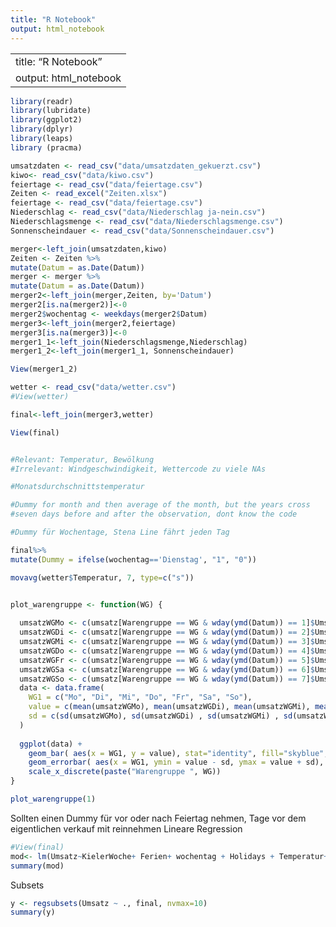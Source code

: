 ```yaml
---
title: "R Notebook"
output: html_notebook
---
```

---
title: "R Notebook"
output: html_notebook
---


```r
library(readr)
library(lubridate)
library(ggplot2)
library(dplyr)
library(leaps)
library (pracma)

umsatzdaten <- read_csv("data/umsatzdaten_gekuerzt.csv")
kiwo<- read_csv("data/kiwo.csv")
feiertage <- read_csv("data/feiertage.csv")
Zeiten <- read_excel("Zeiten.xlsx")
feiertage <- read_csv("data/feiertage.csv")
Niederschlag <- read_csv("data/Niederschlag ja-nein.csv")
Niederschlagsmenge <- read_csv("data/Niederschlagsmenge.csv")
Sonnenscheindauer <- read_csv("data/Sonnenscheindauer.csv")

merger<-left_join(umsatzdaten,kiwo)
Zeiten <- Zeiten %>% 
mutate(Datum = as.Date(Datum)) 
merger <- merger %>% 
mutate(Datum = as.Date(Datum)) 
merger2<-left_join(merger,Zeiten, by='Datum')
merger2[is.na(merger2)]<-0
merger2$wochentag <- weekdays(merger2$Datum)
merger3<-left_join(merger2,feiertage)
merger3[is.na(merger3)]<-0
merger1_1<-left_join(Niederschlagsmenge,Niederschlag)
merger1_2<-left_join(merger1_1, Sonnenscheindauer)

View(merger1_2)

```


```r

wetter <- read_csv("data/wetter.csv")
#View(wetter)

final<-left_join(merger3,wetter)

View(final)


#Relevant: Temperatur, Bewölkung
#Irrelevant: Windgeschwindigkeit, Wettercode zu viele NAs

#Monatsdurchschnittstemperatur

#Dummy for month and then average of the month, but the years cross
#seven days before and after the observation, dont know the code


```


```r

#Dummy für Wochentage, Stena Line fährt jeden Tag

final%>%
mutate(Dummy = ifelse(wochentag=='Dienstag', "1", "0"))

movavg(wetter$Temperatur, 7, type=c("s"))



```

```r
plot_warengruppe <- function(WG) {
  
  umsatzWGMo <- c(umsatz[Warengruppe == WG & wday(ymd(Datum)) == 1]$Umsatz)
  umsatzWGDi <- c(umsatz[Warengruppe == WG & wday(ymd(Datum)) == 2]$Umsatz)
  umsatzWGMi <- c(umsatz[Warengruppe == WG & wday(ymd(Datum)) == 3]$Umsatz)
  umsatzWGDo <- c(umsatz[Warengruppe == WG & wday(ymd(Datum)) == 4]$Umsatz)
  umsatzWGFr <- c(umsatz[Warengruppe == WG & wday(ymd(Datum)) == 5]$Umsatz)
  umsatzWGSa <- c(umsatz[Warengruppe == WG & wday(ymd(Datum)) == 6]$Umsatz)
  umsatzWGSo <- c(umsatz[Warengruppe == WG & wday(ymd(Datum)) == 7]$Umsatz)
  data <- data.frame(
    WG1 = c("Mo", "Di", "Mi", "Do", "Fr", "Sa", "So"),
    value = c(mean(umsatzWGMo), mean(umsatzWGDi), mean(umsatzWGMi), mean(umsatzWGDo), mean(umsatzWGFr), mean(umsatzWGSa), mean(umsatzWGSo)),
    sd = c(sd(umsatzWGMo), sd(umsatzWGDi) , sd(umsatzWGMi) , sd(umsatzWGDo) , sd(umsatzWGFr) , sd(umsatzWGSa), sd(umsatzWGSo))
  )
  
  ggplot(data) + 
    geom_bar( aes(x = WG1, y = value), stat="identity", fill="skyblue", alpha=0.7) +
    geom_errorbar( aes(x = WG1, ymin = value - sd, ymax = value + sd), width = 0.4, colour ="orange", alpha= 0.9, size = 1.3) + 
    scale_x_discrete(paste("Warengruppe ", WG))
}

plot_warengruppe(1)

```

Sollten einen Dummy für vor oder nach Feiertag nehmen, Tage vor dem eigentlichen verkauf mit reinnehmen
Lineare Regression
```r
#View(final)
mod<- lm(Umsatz~KielerWoche+ Ferien+ wochentag + Holidays + Temperatur+as.factor(Warengruppe), final)
summary(mod)


```



Subsets
```r
y <- regsubsets(Umsatz ~ ., final, nvmax=10)
summary(y)

```

